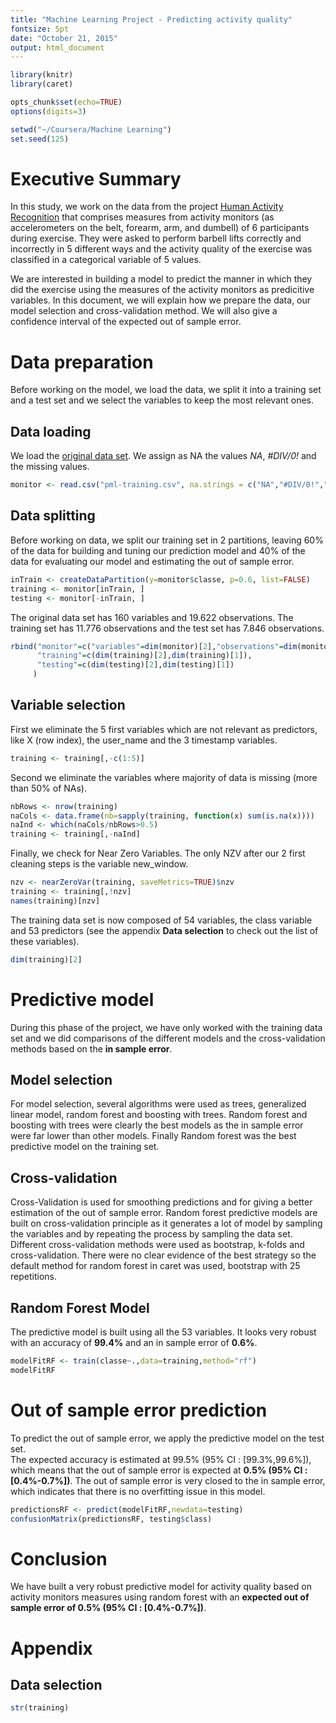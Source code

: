```yaml
---
title: "Machine Learning Project - Predicting activity quality"
fontsize: 5pt
date: "October 21, 2015"
output: html_document
---
```

```r
library(knitr)
library(caret)

opts_chunk$set(echo=TRUE)
options(digits=3)

setwd("~/Coursera/Machine Learning")
set.seed(125)
```

# Executive Summary
In this study, we work on the data from the project [Human Activity Recognition](http://groupware.les.inf.puc-rio.br/har) that comprises measures from activity monitors (as accelerometers on the belt, forearm, arm, and dumbell) of 6 participants during exercise. They were asked to perform barbell lifts correctly and incorrectly in 5 different ways and the activity quality of the exercise was classified in a categorical variable of 5 values.

We are interested in building a model to predict the manner in which they did the exercise using the measures of the activity monitors as predicitive variables. In this document, we will explain how we prepare the data, our model selection and cross-validation method. We will also give a confidence interval of the expected out of sample error.

# Data preparation
Before working on the model, we load the data, we split it into a training set and a test set and we select the variables to keep the most relevant ones.  

## Data loading
We load the [original data set](https://d396qusza40orc.cloudfront.net/predmachlearn/pml-training.csv). We assign as NA the values *NA*, *#DIV/0!* and the missing values.
```r
monitor <- read.csv("pml-training.csv", na.strings = c("NA","#DIV/0!",""))
```

## Data splitting
Before working on data, we split our training set in 2 partitions, leaving 60% of the data for building and tuning our prediction model and 40% of the data for evaluating our model and estimating the out of sample error.
```r
inTrain <- createDataPartition(y=monitor$classe, p=0.6, list=FALSE)
training <- monitor[inTrain, ]
testing <- monitor[-inTrain, ]
```
The original data set has 160 variables and 19.622 observations. The training set has 11.776 observations and the test set has 7.846 observations.
```r
rbind("monitor"=c("variables"=dim(monitor)[2],"observations"=dim(monitor)[1]),
      "training"=c(dim(training)[2],dim(training)[1]),
      "testing"=c(dim(testing)[2],dim(testing)[1])
     )
```

## Variable selection
First we eliminate the 5 first variables which are not relevant as predictors, like X (row index), the user_name and the 3 timestamp variables.
```r
training <- training[,-c(1:5)]
```

Second we eliminate the variables where majority of data is missing (more than 50% of NAs).
```r
nbRows <- nrow(training)
naCols <- data.frame(nb=sapply(training, function(x) sum(is.na(x))))
naInd <- which(naCols/nbRows>0.5)
training <- training[,-naInd]
```

Finally, we check for Near Zero Variables. The only NZV after our 2 first cleaning steps is the variable new_window.
```r
nzv <- nearZeroVar(training, saveMetrics=TRUE)$nzv
training <- training[,!nzv]
names(training)[nzv]
```

The training data set is now composed of 54 variables, the class variable and 53 predictors (see the appendix **Data selection** to check out the list of these variables).
```r
dim(training)[2]
```
# Predictive model
During this phase of the project, we have only worked with the training data set and we did comparisons of the different models and the cross-validation methods based on the **in sample error**.

## Model selection
For model selection, several algorithms were used as trees, generalized linear model, random forest and boosting with trees. Random forest and boosting with trees were clearly the best models as the in sample error were far lower than other models. Finally Random forest was the best predictive model on the training set.

## Cross-validation
Cross-Validation is used for smoothing predictions and for giving a better estimation of the out of sample error. Random forest predictive models are built on cross-validation principle as it generates a lot of model by sampling the variables and by repeating the process by sampling the data set.  
Different cross-validation methods were used as bootstrap, k-folds and cross-validation. There were no clear evidence of the best strategy so the default method for random forest in caret was used, bootstrap with 25 repetitions.

## Random Forest Model
The predictive model is built using all the 53 variables. It looks very robust with an accuracy of **99.4%** and an in sample error of **0.6%**.
```r
modelFitRF <- train(classe~.,data=training,method="rf")
modelFitRF
```

# Out of sample error prediction
To predict the out of sample error, we apply the predictive model on the test set.  
The expected accuracy is estimated at 99.5% (95% CI : [99.3%,99.6%]), which means that the out of sample error is expected at **0.5% (95% CI : [0.4%-0.7%])**. The out of sample error is very closed to the in sample error, which indicates that there is no overfitting issue in this model.
```r
predictionsRF <- predict(modelFitRF,newdata=testing)
confusionMatrix(predictionsRF, testing$class)
```

# Conclusion
We have built a very robust predictive model for activity quality based on activity monitors measures using random forest with an **expected out of sample error of 0.5% (95% CI : [0.4%-0.7%])**.

# Appendix

## Data selection
```r
str(training)
```



